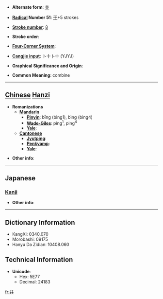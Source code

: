 * '''Alternate form''': [[並]]

* '''[[Wiktionary:Chinese radical index| Radical]] Number 51''': [[Wiktionary:Chinese radical index 干|干]]+5 strokes

* '''[[Wiktionary:Chinese total strokes index|Stroke number]]''': [[Wiktionary:Chinese total strokes index 8|8]]

* '''Stroke order''': 

* '''[[Wiktionary:Chinese four corner index|Four-Corner System]]''': 

* '''[[Wiktionary:Chinese Cangjie index|Cangjie input]]''': 卜十卜十 (YJYJ)

* '''Graphical Significance and Origin''': 

* '''Common Meaning''': combine

----

== [[Chinese]] [[Hanzi]] ==

* '''Romanizations'''
** '''[[Mandarin]]'''
*** '''[[Pinyin]]''': bīng (bing1), bìng (bing4)
*** '''[[Wade-Giles]]''': ping<sup>1</sup>, ping<sup>4</sup>
*** '''[[Yale]]''': 
** '''[[Cantonese]]'''
*** '''[[Jyutping]]''':
*** '''[[Penkyamp]]''': 
*** '''[[Yale]]''': 

* '''Other info''': 

----

==Japanese==
===[[Kanji]]===
{{kanji|on readings=[[へい]] (hei), [[ひょう]] (hyō)|kun readings=[[あわせる]] (awaseru), [[ならぶ]] (narabu)}}

* '''Other info''':  

----

== Dictionary Information ==

* KangXi: 0340.070
* Morobashi: 09175
* Hanyu Da Zidian: 10408.060

== Technical Information ==

* '''Unicode''':
** Hex: 5E77
** Decimal: 24183

[[fr:幷]]